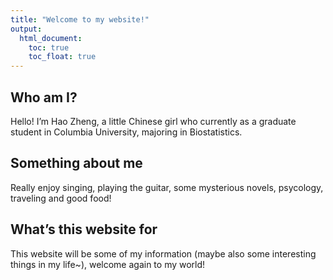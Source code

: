 ```yaml
---
title: "Welcome to my website!"
output: 
  html_document:
    toc: true
    toc_float: true
---
```


## Who am I?

Hello! I'm Hao Zheng, a little Chinese girl who currently as a graduate student in Columbia University, majoring in Biostatistics. 

## Something about me

Really enjoy singing, playing the guitar, some mysterious novels, psycology, traveling and good food!

## What's this website for
This website will be some of my information (maybe also some interesting things in my life~), welcome again to my world!
